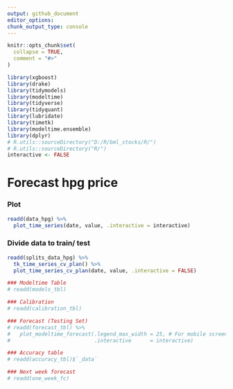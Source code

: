 ```yaml
---
output: github_document
editor_options: 
chunk_output_type: console
---
```

  
  
```r
knitr::opts_chunk$set(
  collapse = TRUE,
  comment = "#>"
)
```

```r
library(xgboost)
library(drake)
library(tidymodels)
library(modeltime)
library(tidyverse)
library(tidyquant)
library(lubridate)
library(timetk)
library(modeltime.ensemble)
library(dplyr)
# R.utils::sourceDirectory("D:/R/bml_stocks/R/")
# R.utils::sourceDirectory("R/")
interactive <- FALSE
```

# Forecast hpg price

### Plot
```r
readd(data_hpg) %>%
  plot_time_series(date, value, .interactive = interactive)
```

### Divide data to train/ test

```r
readd(splits_data_hpg) %>%
  tk_time_series_cv_plan() %>%
  plot_time_series_cv_plan(date, value, .interactive = FALSE)
```



```r
### Modeltime Table
# readd(models_tbl)
```




```r
### Calibration
# readd(calibration_tbl)
```



```r
### Forecast (Testing Set)
# readd(forecast_tbl) %>% 
#   plot_modeltime_forecast(.legend_max_width = 25, # For mobile screens
#                           .interactive      = interactive)
```




```r
### Accuracy table
# readd(accuracy_tbl)$`_data`
```

```r
### Next week forecast
# readd(one_week_fc)
```


